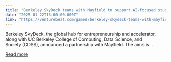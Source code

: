 ```yaml
---
title: "Berkeley SkyDeck teams with Mayfield to support AI-focused student entrepreneurs"
date: "2025-01-22T13:00:00.000Z"
link: "https://venturebeat.com/games/berkeley-skydeck-teams-with-mayfield-to-support-ai-focused-student-entrepreneurs/"
---
```


Berkeley SkyDeck, the global hub for entrepreneurship and accelerator, along with UC Berkeley College of Computing, Data Science, and Society (CDSS), announced a partnership with Mayfield. The aims is...

[Read more](https://venturebeat.com/games/berkeley-skydeck-teams-with-mayfield-to-support-ai-focused-student-entrepreneurs/)
